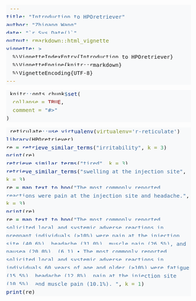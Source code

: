 ```yaml
---
title: "Introduction to HPOretriever"
author: "Zhigang Wang"
date: "`r Sys.Date()`"
output: rmarkdown::html_vignette
vignette: >
  %\VignetteIndexEntry{Introduction to HPOretriever}
  %\VignetteEngine{knitr::rmarkdown}
  %\VignetteEncoding{UTF-8}
---
```


<style type="text/css">
pre > code.sourceCode {
  white-space: pre-wrap; /* Wraps code */
  word-wrap: break-word; /* Allows long words to break */
  position: relative;
  overflow: auto; /* Adds scrollbars if content overflows */
  font-size: 1.02em; /* Increases the font size */
  background-color: #f8f9fa; /* Sets a lighter background color */
  padding: 10px; /* Adds padding for better readability */
  border-radius: 4px; /* Adds rounded corners to the code block */
}

pre > code.sourceCode > span {
  line-height: 1.5; /* Increases line height for better readability */
  color: inherit; /* Ensures text color is inherited */
  text-decoration: inherit; /* Ensures text decoration is inherited */
}

pre > code.sourceCode > span:empty {
  height: 1.2em;
}

.sourceCode {
  overflow: visible;
}

div.sourceCode {
  margin: 1em 0;
}

pre.sourceCode {
  margin: 0;
  white-space: pre-wrap; /* Ensures code wraps within the box */
  background-color: #f8f9fa; /* Applies a lighter background to pre */
  font-size: 1.02em; /* Matches the font size increase */
}

@media screen {
  div.sourceCode {
    overflow: auto; /* Adds scrollbars for better visibility */
  }
}
</style>

```r
knitr::opts_chunk$set(
  collapse = TRUE,
  comment = "#>"
)
```

```r
reticulate::use_virtualenv(virtualenv='r-reticulate')
library(HPOretriever)
re = retrieve_similar_terms("irritability", k = 3)
print(re)
retrieve_similar_terms("tired", k = 3)
retrieve_similar_terms("swelling at the injection site", k = 3)
re = map_text_to_hpo("The most commonly reported reactions were pain at the injection site and headache.", k = 3)
print(re)
re = map_text_to_hpo("The most commonly reported solicited local and systemic adverse reactions in pregnant individuals (≥10%) were pain at the injection site (40.6%), headache (31.0%), muscle pain (26.5%), and nausea (20.0%). (6.1) • The most commonly reported solicited local and systemic adverse reactions in individuals 60 years of age and older (≥10%) were fatigue (15.5%), headache (12.8%), pain at the injection site (10.5%), and muscle pain (10.1%). ", k = 1)
print(re)
```

